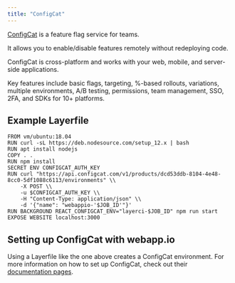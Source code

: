 ```yaml
---
title: "ConfigCat"
---
```


[ConfigCat](https://configcat.com/) is a feature flag service for teams.

It allows you to enable/disable features remotely without redeploying code.

ConfigCat is cross-platform and works with your web, mobile, and server-side
applications.

Key features include basic flags, targeting, %-based rollouts, variations,
multiple environments, A/B testing, permissions, team management, SSO, 2FA, and
SDKs for 10+ platforms.

## Example Layerfile

```docker Layerfile
FROM vm/ubuntu:18.04
RUN curl -sL https://deb.nodesource.com/setup_12.x | bash
RUN apt install nodejs
COPY . .
RUN npm install
SECRET ENV CONFIGCAT_AUTH_KEY
RUN curl "https://api.configcat.com/v1/products/dcd53ddb-8104-4e48-8cc0-5df1088c6113/environments" \\
    -X POST \\
    -u $CONFIGCAT_AUTH_KEY \\
    -H "Content-Type: application/json" \\
    -d '{"name": "webappio-'$JOB_ID'"}'
RUN BACKGROUND REACT_CONFIGCAT_ENV="layerci-$JOB_ID" npm run start
EXPOSE WEBSITE localhost:3000
```

## Setting up ConfigCat with webapp.io

Using a Layerfile like the one above creates a ConfigCat environment. For more
information on how to set up ConfigCat, check out their
[documentation pages](https://configcat.com/docs/getting-started/).
